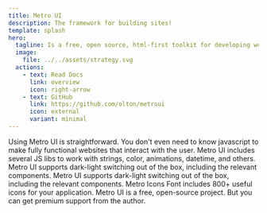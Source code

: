 ```yaml
---
title: Metro UI
description: The framework for building sites!
template: splash
hero:
  tagline: Is a free, open source, html-first toolkit for developing websites with HTML, CSS, and JS!
  image:
    file: ../../assets/strategy.svg
  actions:
    - text: Read Docs
      link: overview
      icon: right-arrow
    - text: GitHub
      link: https://github.com/olton/metroui
      icon: external
      variant: minimal
---
```



<CardGrid stagger>
	<Card title="Html-First" icon="rocket">
        Using Metro UI is straightforward. You don't even need to know javascript to make fully functional websites that interact with the user.
	</Card>
	<Card title="JS Routines" icon="seti:javascript">
        Metro UI includes several JS libs to work with strings, color, animations, datetime, and others.
	</Card>
	<Card title="100+ Components" icon="puzzle">
        Metro UI supports dark-light switching out of the box, including the relevant components.
	</Card>
	<Card title="Dark & Light" icon="setting">
        Metro UI supports dark-light switching out of the box, including the relevant components.
	</Card>
	<Card title="Icons" icon="seti:gradle">
        Metro Icons Font includes 800+ useful icons for your application.
    </Card>
	<Card title="Premium Support" icon="star">
        Metro UI is a free, open-source project. But you can get premium support from the author.
    </Card>
</CardGrid>
